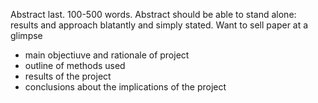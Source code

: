 Abstract last. 100-500 words. Abstract should be able to stand alone: results and approach blatantly and simply stated. Want to sell paper at a glimpse

- main objectiuve and rationale of project
- outline of methods used
- results of the project
- conclusions about the implications of the project